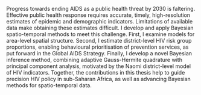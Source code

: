 Progress towards ending AIDS as a public health threat by 2030 is faltering.
Effective public health response requires accurate, timely, high-resolution estimates of epidemic and demographic indicators.
Limitations of available data make obtaining these estimates difficult.
I develop and apply Bayesian spatio-temporal methods to meet this challenge.
First, I examine models for area-level spatial structure.
<!-- , finding that... -->
Second, I estimate district-level HIV risk group proportions, enabling behavioural prioritisation of prevention services, as put forward in the Global AIDS Strategy.
Finally, I develop a novel Bayesian inference method, combining adaptive Gauss-Hermite quadrature with principal component analysis, motivated by the Naomi district-level model of HIV indicators.
Together, the contributions in this thesis help to guide precision HIV policy in sub-Saharan Africa, as well as advancing Bayesian methods for spatio-temporal data.
